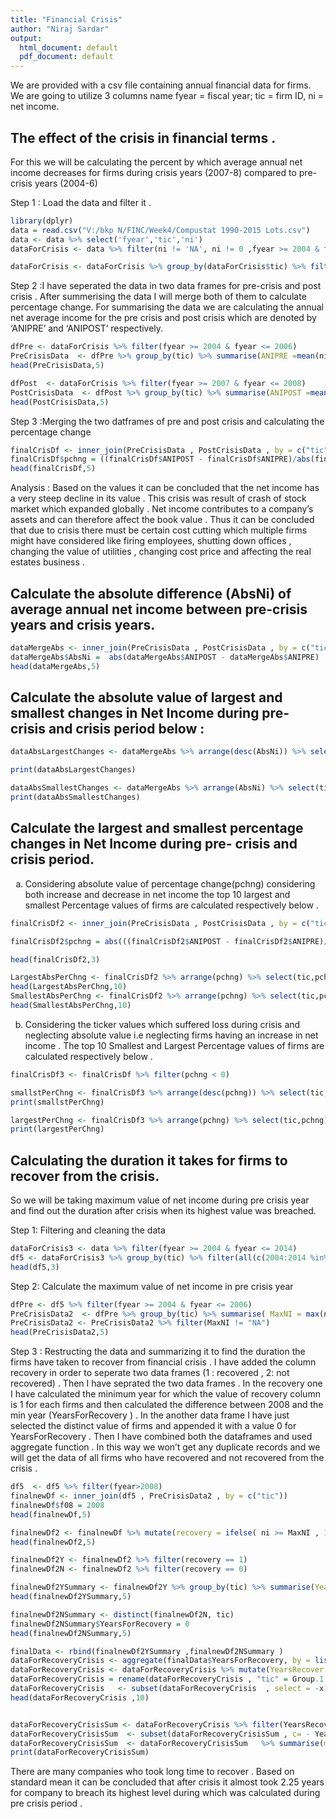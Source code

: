 ```yaml
---
title: "Financial Crisis"
author: "Niraj Sardar"
output:
  html_document: default
  pdf_document: default
---
```



We are provided with a csv file containing annual financial data for firms. We are going to utilize 3 columns name fyear = fiscal year; tic = firm ID, ni = net income. 

## The effect of the crisis in financial terms .

For this we will be calculating the percent by which average annual net income decreases for firms during crisis years (2007-8) compared to pre-crisis years (2004-6)

Step 1 : Load the data and filter it .

```r
library(dplyr)
data = read.csv("V:/bkp N/FINC/Week4/Compustat 1990-2015 Lots.csv")
data <- data %>% select('fyear','tic','ni')
dataForCrisis <- data %>% filter(ni != 'NA', ni != 0 ,fyear >= 2004 & fyear <= 2008) 

dataForCrisis <- dataForCrisis %>% group_by(dataForCrisis$tic) %>% filter(all(c(2004:2008 %in% dataForCrisis$fyear))) %>% ungroup

```

Step 2 :I have seperated the data in two data frames for pre-crisis and post crisis .
After summerising the data I will merge both of them to calculate percentage change.
For summarising the data we are calculating the annual net average income for the pre crisis and post crisis which are denoted by 'ANIPRE' and 'ANIPOST' respectively.

```r

dfPre <- dataForCrisis %>% filter(fyear >= 2004 & fyear <= 2006)
PreCrisisData  <- dfPre %>% group_by(tic) %>% summarise(ANIPRE =mean(ni))
head(PreCrisisData,5)

dfPost  <- dataForCrisis %>% filter(fyear >= 2007 & fyear <= 2008)
PostCrisisData  <- dfPost %>% group_by(tic) %>% summarise(ANIPOST =mean(ni) )
head(PostCrisisData,5)

```

Step 3 :Merging the two datframes of pre and post crisis and calculating the percentage change 

```r

finalCrisDf <- inner_join(PreCrisisData , PostCrisisData , by = c("tic"))
finalCrisDf$pchng = ((finalCrisDf$ANIPOST - finalCrisDf$ANIPRE)/abs(finalCrisDf$ANIPRE))*100
head(finalCrisDf,5) 

```

Analysis : Based on the values it can be concluded that the net income has a very steep decline in its value . This crisis was result of crash of stock market which expanded globally . Net income contributes to a company's assets and can therefore affect the book value . Thus it can be concluded that due to crisis there must be certain cost cutting which multiple firms might have considered like firing employees, shutting down offices , changing the value of utilities , changing cost price and affecting the real estates business .


## Calculate the absolute difference (AbsNi) of average annual net income between pre-crisis years and crisis years.

```r

dataMergeAbs <- inner_join(PreCrisisData , PostCrisisData , by = c("tic")) 
dataMergeAbs$AbsNi =  abs(dataMergeAbs$ANIPOST - dataMergeAbs$ANIPRE)
head(dataMergeAbs,5)

```


## Calculate the absolute value of largest and smallest changes in Net Income during pre- crisis and crisis period below :

```r

dataAbsLargestChanges <- dataMergeAbs %>% arrange(desc(AbsNi)) %>% select(tic,AbsNi) %>% top_n(10)

print(dataAbsLargestChanges)

dataAbsSmallestChanges <- dataMergeAbs %>% arrange(AbsNi) %>% select(tic,AbsNi) %>% top_n(-10)
print(dataAbsSmallestChanges)

```

## Calculate the largest and smallest percentage changes in Net Income during pre- crisis and crisis period. 

a) Considering absolute value of percentage change(pchng) considering both increase and decrease in net income the top 10 largest and smallest Percentage values of firms are calculated respectively below .

```r
finalCrisDf2 <- inner_join(PreCrisisData , PostCrisisData , by = c("tic"))

finalCrisDf2$pchng = abs(((finalCrisDf2$ANIPOST - finalCrisDf2$ANIPRE)/ abs(finalCrisDf2$ANIPRE))*100)

head(finalCrisDf2,3)

LargestAbsPerChng <- finalCrisDf2 %>% arrange(pchng) %>% select(tic,pchng) %>% top_n(10)
head(LargestAbsPerChng,10)
SmallestAbsPerChng <- finalCrisDf2 %>% arrange(pchng) %>% select(tic,pchng) %>% top_n(-10)
head(SmallestAbsPerChng,10)
```

b) Considering the ticker values which suffered loss during crisis and neglecting absolute value i.e neglecting firms having an increase in net income . The top 10 Smallest and Largest Percentage values of firms are calculated respectively below .

```r
finalCrisDf3 <- finalCrisDf %>% filter(pchng < 0)

smallstPerChng <- finalCrisDf3 %>% arrange(desc(pchng)) %>% select(tic,pchng) %>% top_n(10)
print(smallstPerChng)

largestPerChng <- finalCrisDf3 %>% arrange(pchng) %>% select(tic,pchng) %>% top_n(-10)
print(largestPerChng)

```

## Calculating the duration it takes for firms to recover from the crisis.

So we will be taking maximum value of net income during pre crisis year and find out the duration after crisis when its highest value was breached.

Step 1: Filtering and cleaning the data 

```r
dataForCrisis3 <- data %>% filter(fyear >= 2004 & fyear <= 2014)
df5 <- dataForCrisis3 %>% group_by(tic) %>% filter(all(c(2004:2014 %in% fyear))) %>% ungroup
head(df5,3)

```

Step 2: Calculate the maximum value of net income in pre crisis year
```r
dfPre <- df5 %>% filter(fyear >= 2004 & fyear <= 2006)
PreCrisisData2  <- dfPre %>% group_by(tic) %>% summarise( MaxNI = max(ni))
PreCrisisData2 <- PreCrisisData2 %>% filter(MaxNI != "NA")
head(PreCrisisData2,5)
```

Step 3 : Restructing the data and summarizing it to find the duration the firms have taken to recover from financial crisis . I have added the column recovery in order to seperate two data frames (1 : recovered , 2: not recovered) . Then I have seprated the two data frames . In the recovery one I have calculated the minimum year for which the value of recovery column is 1 for each firms and then calculated the difference between 2008 and the min year (YearsForRecovery ) . In the another data frame I have just selected the distinct value of firms and appended it with a value 0 for YearsForRecovery . Then I have combined both the dataframes and used aggregate function . In this way we won't get any duplicate records and we will  get the data of all firms who have recovered and not recovered from the crisis .

```r
df5  <- df5 %>% filter(fyear>2008)
finalnewDf <- inner_join(df5 , PreCrisisData2 , by = c("tic"))
finalnewDf$f08 = 2008
head(finalnewDf,5)

finalnewDf2 <- finalnewDf %>% mutate(recovery = ifelse( ni >= MaxNI , 1 , 0 ))
head(finalnewDf2,5)

finalnewDf2Y <- finalnewDf2 %>% filter(recovery == 1)
finalnewDf2N <- finalnewDf2 %>% filter(recovery == 0)

finalnewDf2YSummary <- finalnewDf2Y %>% group_by(tic) %>% summarise(YearsForRecovery = min(fyear)-2008)
head(finalnewDf2YSummary,5)

finalnewDf2NSummary <- distinct(finalnewDf2N, tic)
finalnewDf2NSummary$YearsForRecovery = 0
head(finalnewDf2NSummary,5)

finalData <- rbind(finalnewDf2YSummary ,finalnewDf2NSummary )
dataForRecoveryCrisis <- aggregate(finalData$YearsForRecovery, by = list(finalData$tic), FUN = sum) 
dataForRecoveryCrisis <- dataForRecoveryCrisis %>% mutate(YearsRecover = ifelse(x > 0 , x ,'NA'))
dataForRecoveryCrisis = rename(dataForRecoveryCrisis , "tic" = Group.1 )
dataForRecoveryCrisis   <- subset(dataForRecoveryCrisis  , select = -x)
head(dataForRecoveryCrisis ,10)


dataForRecoveryCrisisSum <- dataForRecoveryCrisis %>% filter(YearsRecover != 'NA') %>% mutate(yearNum =  as.numeric(YearsRecover))
dataForRecoveryCrisisSum  <- subset(dataForRecoveryCrisisSum , c= - YearsRecover)
dataForRecoveryCrisisSum  <- dataForRecoveryCrisisSum   %>% summarise(mean_dd = mean(yearNum), sd_dd = sd(yearNum), n = n())
print(dataForRecoveryCrisisSum)
```

There are many companies who took long time to recover . Based on standard mean it can be concluded that after crisis it almost took 2.25 years for company to breach its highest level during which was calculated during pre crisis period .


